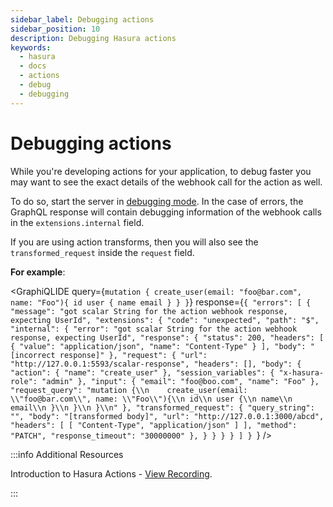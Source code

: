 ```yaml
---
sidebar_label: Debugging actions
sidebar_position: 10
description: Debugging Hasura actions
keywords:
  - hasura
  - docs
  - actions
  - debug
  - debugging
---
```



# Debugging actions

While you're developing actions for your application, to debug faster
you may want to see the exact details of the webhook call for the action
as well.

To do so, start the server in [debugging mode](/graphql/core/deployment/graphql-engine-flags/config-examples.mdx#dev-mode). In the case
of errors, the GraphQL response will contain debugging information of
the webhook calls in the `extensions.internal` field.

If you are using action transforms, then you will also see the
`transformed_request` inside the `request` field.

**For example**:

<GraphiQLIDE
  query={`mutation {
  create_user(email: "foo@bar.com", name: "Foo"){
    id
    user {
      name
      email
    }
  }
}`}
  response={`{
  "errors": [
    {
      "message": "got scalar String for the action webhook response, expecting UserId",
      "extensions": {
        "code": "unexpected",
        "path": "$",
        "internal": {
          "error": "got scalar String for the action webhook response, expecting UserId",
          "response": {
            "status": 200,
            "headers": [
              {
                "value": "application/json",
                "name": "Content-Type"
              }
            ],
            "body": "[incorrect response]"
          },
          "request": {
            "url": "http://127.0.0.1:5593/scalar-response",
            "headers": [],
            "body": {
              "action": {
                "name": "create_user"
              },
              "session_variables": {
                "x-hasura-role": "admin"
              },
              "input": {
                "email": "foo@boo.com",
                "name": "Foo"
              },
              "request_query": "mutation {\\n    create_user(email: \\"foo@bar.com\\", name: \\"Foo\\"){\\n id\\n user {\\n name\\n email\\n }\\n }\\n }\\n"
            },
            "transformed_request": {
              "query_string": "",
              "body": "[transformed body]",
              "url": "http://127.0.0.1:3000/abcd",
              "headers": [
                [
                  "Content-Type",
                  "application/json"
                ]
              ],
              "method": "PATCH",
              "response_timeout": "30000000"
            },
          }
        }
      }
    }
  ]
}
`}
/>

:::info Additional Resources

Introduction to Hasura Actions - [View
Recording](https://hasura.io/events/webinar/hasura-actions/?pg=docs&plcmt=body&cta=view-recording&tech=).

:::
